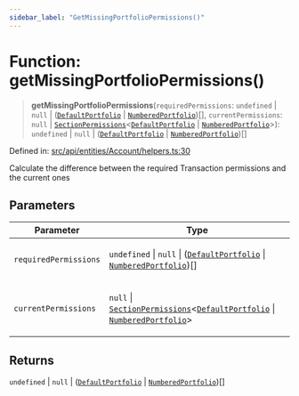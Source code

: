 ```yaml
---
sidebar_label: "GetMissingPortfolioPermissions()"
---
```


# Function: getMissingPortfolioPermissions()

> **getMissingPortfolioPermissions**(`requiredPermissions`: `undefined` \| `null` \| ([`DefaultPortfolio`](../../../DefaultPortfolio/classes/DefaultPortfolio.mdx) \| [`NumberedPortfolio`](../../../NumberedPortfolio/classes/NumberedPortfolio.mdx))[], `currentPermissions`: `null` \| [`SectionPermissions`](../../../types/interfaces/SectionPermissions.mdx)\<[`DefaultPortfolio`](../../../DefaultPortfolio/classes/DefaultPortfolio.mdx) \| [`NumberedPortfolio`](../../../NumberedPortfolio/classes/NumberedPortfolio.mdx)\>): `undefined` \| `null` \| ([`DefaultPortfolio`](../../../DefaultPortfolio/classes/DefaultPortfolio.mdx) \| [`NumberedPortfolio`](../../../NumberedPortfolio/classes/NumberedPortfolio.mdx))[]

Defined in: [src/api/entities/Account/helpers.ts:30](https://github.com/PolymeshAssociation/polymesh-sdk/blob/bee6a2fe7a8ce5db42a6982e793782182cde2153/src/api/entities/Account/helpers.ts#L30)

Calculate the difference between the required Transaction permissions and the current ones

## Parameters

<table>
<thead>
<tr>
<th>Parameter</th>
<th>Type</th>
</tr>
</thead>
<tbody>
<tr>
<td>

`requiredPermissions`

</td>
<td>

`undefined` \| `null` \| ([`DefaultPortfolio`](../../../DefaultPortfolio/classes/DefaultPortfolio.mdx) \| [`NumberedPortfolio`](../../../NumberedPortfolio/classes/NumberedPortfolio.mdx))[]

</td>
</tr>
<tr>
<td>

`currentPermissions`

</td>
<td>

`null` \| [`SectionPermissions`](../../../types/interfaces/SectionPermissions.mdx)\<[`DefaultPortfolio`](../../../DefaultPortfolio/classes/DefaultPortfolio.mdx) \| [`NumberedPortfolio`](../../../NumberedPortfolio/classes/NumberedPortfolio.mdx)\>

</td>
</tr>
</tbody>
</table>

## Returns

`undefined` \| `null` \| ([`DefaultPortfolio`](../../../DefaultPortfolio/classes/DefaultPortfolio.mdx) \| [`NumberedPortfolio`](../../../NumberedPortfolio/classes/NumberedPortfolio.mdx))[]

